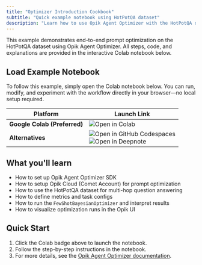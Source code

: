 ```yaml
---
title: "Optimizer Introduction Cookbook"
subtitle: "Quick example notebook using HotPotQA dataset"
description: "Learn how to use Opik Agent Optimizer with the HotPotQA dataset through an interactive notebook, covering setup, configuration, and optimization techniques."
---
```


<Info>
  This example demonstrates end-to-end prompt optimization on the HotPotQA dataset using Opik Agent Optimizer. All steps, code, and explanations are provided in the interactive Colab notebook below.
</Info>

## Load Example Notebook

<Note>
  To follow this example, simply open the Colab notebook below. You can run, modify, and experiment with the workflow directly in your browser—no local setup required.
</Note>

| Platform                | Launch Link |
|-------------------------|-------------|
| **Google Colab (Preferred)** | [<img src="https://colab.research.google.com/assets/colab-badge.svg" alt="Open in Colab" style="vertical-align: middle; display: inline-block;"/>](https://colab.research.google.com/github/comet-ml/opik/blob/main/sdks/opik_optimizer/notebooks/OpikOptimizerIntro.ipynb) |
| **Alternatives**        | [<img src="https://github.com/codespaces/badge.svg" alt="Open in GitHub Codespaces" style="vertical-align: middle; display: inline-block;"/>](https://github.com/codespaces/new?repo=comet-ml/opik&ref=main&machine=basicLinux32gb&devcontainer_path=.devcontainer%2Fopik_optimizer%2Fdevcontainer.json&location=EastUs)<br> [<img src="https://deepnote.com/buttons/launch-in-deepnote.svg" alt="Open in Deepnote" style="vertical-align: middle; display: inline-block;"/>](https://deepnote.com/launch?url=https://github.com/comet-ml/opik/blob/main/sdks/opik_optimizer/notebooks/OpikOptimizerIntro.ipynb) |

## What you'll learn

- How to set up Opik Agent Optimizer SDK
- How to setup Opik Cloud (Comet Account) for prompt optimization
- How to use the HotPotQA dataset for multi-hop question answering
- How to define metrics and task configs
- How to run the `FewShotBayesianOptimizer` and interpret results
- How to visualize optimization runs in the Opik UI

## Quick Start

1. Click the Colab badge above to launch the notebook.
2. Follow the step-by-step instructions in the notebook.
3. For more details, see the [Opik Agent Optimizer documentation](/agent_optimization/overview).
